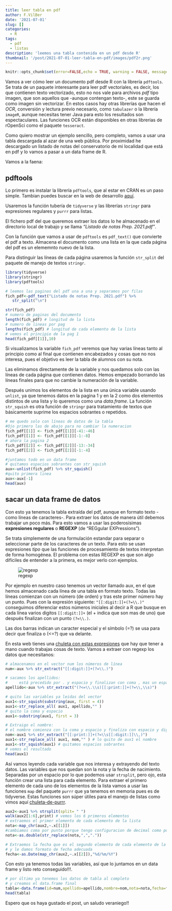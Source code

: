 ```yaml
---
title: leer tabla en pdf
author: F.VilBer
date: '2021-07-01'
slug: []
categories:
  - R
tags:
  - pdf
  - listas
description: 'leemos una tabla contenida en un pdf desde R'
thumbnail: '/post/2021-07-01-leer-tabla-en-pdf/images/pdf2r.png'
---
```


```r
knitr::opts_chunk$set(error=FALSE,echo = TRUE, warning = FALSE, message = FALSE)

``` 

Vamos a ver cómo leer un documento pdf desde R con la librería `pdftools`. Se trata de un paquete interesante para leer pdf vectoriales, es decir, los que contienen texto vectorizado, esto no nos vale para archivos *pdf* tipo imagen, que son aquellos que -aunque contengan texto-, este se guarda como imagen sin vectorizar. En estos casos hay otras librerías que hacen el *OCR*, conversión y lectura previo necesario, como `tabulazer` o la librería `imageR`, aunque necesitas tener Java para esto los resultados son espectaculares. Las funciones OCR están disponibles en otras librerías de rOpenSci como el paquete `tesseract`. 

Como quiero mostrar un ejemplo sencillo, pero completo, vamos a usar una tabla descargada al azar de una web pública. Por proximidad he descargado un listado de notas del conservatorio de mi localidad que está en pdf y lo vamos a pasar a un data frame de R.

Vamos a la faena:

## pdftools

Lo primero es instalar la librería `pdftools`, que al estar en CRAN es un paso simple. Tambian puedes buscar en la web de desarrollo [aquí](https://github.com/ropensci/pdftools).

Usaremos la función tubería de `tidyverse` y las librerías `stringr` para expresiones regulares y `purrr` para listas.

El fichero pdf del que queremos extraer los datos lo he almacenado en el directorio local de trabajo y se llama *"Listado de notas Prep. 2021.pdf"*.

Con la función que vamos a usar de `pdftools` es `pdf_text()` que  convierte el pdf a texto. Almacena el documento como una lista en la que cada página del pdf es un elememnto nuevo de la lista.

Para distinguir las líneas de cada página usaremos la función `str_split` del paquete de manejo de textos `stringr`.

```r
library(tidyverse)
library(stringr)
library(pdftools)

# leemos las paginas del pdf una a una y separamos por filas
fich_pdf<-pdf_text("Listado de notas Prep. 2021.pdf") %>% 
   str_split("\n")

str(fich_pdf)
# numero de paginas del documento
length(fich_pdf) # longitud de la lista
# numero de lineas por pag
lengths(fich_pdf) # longitud de cada elemento de la lista
# vemos el principio de la pag 1
head(fich_pdf[[1]],10)
```

Si visualizamos la variable `fich_pdf` veremos que hay varias líneas tanto al principio como al final que contienen encabezados y cosas que no nos interesa, pues el objetivo es leer la tabla de alumnos con su nota.

Las eliminamos directamente de la variable y nos quedamos solo con las líneas de cada página que contienen datos. Hemos empezado borrando las líneas finales para que no cambie la numeración de la variable. 

Después unimos los elementos de la lista en una única variable usando `unlist`, ya que tenemos datos en la pagina 1 y en la 2 como dos elementos distintos de una lista y lo queremos como una *data.frame*. La función `str_squish` es otra función de `stringr` para tratamiento de textos que básicamente suprime los espacios sobrantes o repetidos.

```r
# me quedo solo con líneas de datos de la tabla
#Ojo primero las de abajo para no cambiar la numeracion
fich_pdf[[1]] <- fich_pdf[[1]][-41:-46]
fich_pdf[[1]] <- fich_pdf[[1]][-1:-8]
# ahora la pagina 2
fich_pdf[[2]] <- fich_pdf[[2]][-13:-34]
fich_pdf[[2]] <- fich_pdf[[2]][-1:-4]

#juntamos todo en un data frame
# quitamos espacios sobrantes con str_squish
aux<-unlist(fich_pdf) %>% str_squish()
#quito primera linea
aux<-aux[-1]
head(aux)
```

## sacar un data frame de datos

Con esto ya tenemos la tabla extraída del pdf, aunque en formato texto -como líneas de caracteres-. Para extraer los datos de manera útil debemos trabajar un poco más. Para esto vamos a usar las poderosísimas **expresiones regulares** o **REGEXP** (de "REGgular EXPressions").

Se trata simplemente de una formulación estandar para separar o seleccionar parte de los caracteres de un texto. Para esto se usan expresiones *tipo* que las funciones de procesamiento de textos interpretan de forma homogénea. El problema con estas REGEXP es que son algo difíciles de entender a la primera, es mejor verlo con ejemplos.

![regexp](images/regex.png)

Por ejemplo en nuestro caso tenemos un vector llamado aux, en el que hemos almacenado cada línea de una tabla en formato texto. Todas las líneas comienzan con un número (de orden) y tras este primer número hay un punto. Pues con la expresión siguiente: `"[[:digit:]]+(?=\\.)"` conseguimos diferenciar estos números iniciales al decir a R que busque en cada línea varios digitos `[[:digit:]]+` (el + indica que son mas de uno) que después finalizan con un punto  `(?=\\.)`.

Las dos barras indican un caracter especial y el símbolo (=?) se usa para decir que finaliza o (<=?) que va delante.

En esta web tienes una [chuleta con estas expresiones](https://evoldyn.gitlab.io/evomics-2018/ref-sheets/R_strings.pdf) que hay que tener a mano cuando trabajas cosas de texto.
Vamos a extraer con regexp los datos que necesitanos:

```r
# almacenamos en el vector num los números de línea
num<-aux %>% str_extract("[[:digit:]]+(?=\\.)")

# sacamos los apellidos:
#     está precedido por . y espacio y finalizan con coma , mas un espacio
apellido<-aux %>% str_extract("(?<=\\.\\s)[[:print:]]+(?=\\,\\s)")

# quito las variables ya leidas del vector
aux1<-str_squish(substring(aux, first = 4)) 
aux1<-str_replace_all( aux1, apellido,"" )
# quito la coma y espacio
aux1<-substring(aux1, first = 3)

# Extraigo el nombre:
# el nombre comienza con la coma y espacio y finaliza con espacio y digito y coma seguidos
nom<-aux1 %>% str_extract("[[:print:]]+(?=\\s[[:digit:]]\\,)")
aux1<-str_replace_all( aux1, nom,"" ) # lo quito de aux1 el nombre
aux1<-str_squish(aux1) # quitamos espacios sobrantes
# vemos el resultado
head(aux1)
```

Así vamos leyendo cada variable que nos interesa y extrayendo del texto datos.
Las variables que nos quedan son la nota y la fecha de nacimiento. Separadas por un espacio por lo que podemos usar `strsplit`, pero ojo, esta función crear una lista para cada elemento.
Para extraer el primero elemento de cada uno de los elementos de la lista vamos a usar las funciones `map` del paquete `purrr` que ya tenemos en memoria pues es de tidyverse.
Estas funciones son súper útiles para el manejo de listas como vimos aquí [chuleta-de-purrr](../chuleta-de-purrr).

```r
aux2<-aux1 %>% strsplit(split= " ")
walk(aux2[1:6],print) # vemos los 6 primeros elementos
# extraemos el primer elemento de cada elemento de la lista
nota<-map_chr(aux2,~.x[[1]])
#cambiamos coma por punto porque tengo configuracion de decimal como punto
nota<-as.double(str_replace(nota,",","."))

# Extraemos la fecha que es el segundo elemento de cada elemento de la lista
# y le damos formato de fecha adecuada
fecha<-as.Date(map_chr(aux2,~.x[[2]]),"%d/%m/%Y")

```

Con esto ya tenemos todas las variables, así que lo juntamos en un data frame y listo reto conseguido!!!.

```r
# por último ya tenemos los datos de tabla al completo
# y creamos el data.frame final
tabla<-data.frame(id=num,apellido=apellido,nombre=nom,nota=nota,fecha=fecha)
head(tabla)
```
Espero que os haya gustado el post, un saludo veraniego!!

